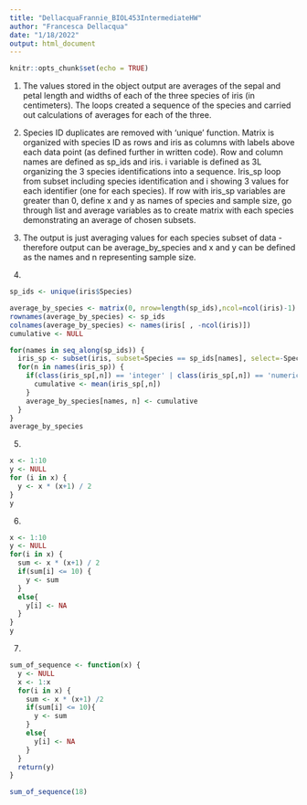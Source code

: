 ```yaml
---
title: "DellacquaFrannie_BIOL453IntermediateHW"
author: "Francesca Dellacqua"
date: "1/18/2022"
output: html_document
---
```


```r
knitr::opts_chunk$set(echo = TRUE)
```

1. The values stored in the object output are averages of the sepal and petal length and widths of each of the three species of iris (in centimeters). The loops created a sequence of the species and carried out calculations of averages for each of the three. 

2. Species ID duplicates are removed with 'unique' function. Matrix is organized with species ID as rows and iris as columns with labels above each data point (as defined further in written code). Row and column names are defined as sp_ids and iris. i variable is defined as 3L organizing the 3 species identifications into a sequence. Iris_sp loop from subset including species identification and i showing 3 values for each identifier (one for each species). If row with iris_sp variables are greater than 0, define x and y as names of species and sample size, go through list and average variables as to create matrix with each species demonstrating an average of chosen subsets.

3. The output is just averaging values for each species subset of data - therefore output can be average_by_species and x and y can be defined as the names and n representing sample size. 

4.
```r
sp_ids <- unique(iris$Species)

average_by_species <- matrix(0, nrow=length(sp_ids),ncol=ncol(iris)-1)
rownames(average_by_species) <- sp_ids
colnames(average_by_species) <- names(iris[ , -ncol(iris)])
cumulative <- NULL

for(names in seq_along(sp_ids)) {
  iris_sp <- subset(iris, subset=Species == sp_ids[names], select=-Species)
  for(n in names(iris_sp)) {
    if(class(iris_sp[,n]) == 'integer' | class(iris_sp[,n]) == 'numeric') {
      cumulative <- mean(iris_sp[,n])
    }
    average_by_species[names, n] <- cumulative
  }
}
average_by_species
```

5. 
```r
x <- 1:10
y <- NULL
for (i in x) {
  y <- x * (x+1) / 2
}
y
```

6. 
```r
x <- 1:10
y <- NULL
for(i in x) {
  sum <- x * (x+1) / 2
  if(sum[i] <= 10) {
    y <- sum
  }
  else{
    y[i] <- NA
  }
}  
y
```

7. 
```r
sum_of_sequence <- function(x) {
  y <- NULL
  x <- 1:x
  for(i in x) {
    sum <- x * (x+1) /2
    if(sum[i] <= 10){
      y <- sum
    }
    else{
      y[i] <- NA
    }
  }
  return(y)
}

sum_of_sequence(18)
```
